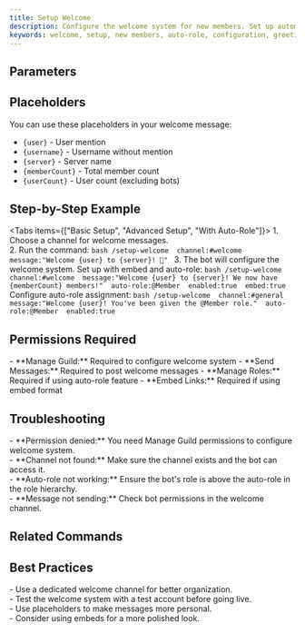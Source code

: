 ```yaml
---
title: Setup Welcome
description: Configure the welcome system for new members. Set up automatic welcome messages, auto-roles, and customize the welcome experience.
keywords: welcome, setup, new members, auto-role, configuration, greeting
---
```



## Parameters
<Cards>
  <Card title="channel (required)" description="Channel where welcome messages will be sent" />
  <Card title="message (optional)" description="Welcome message (use placeholders like {user}, {server})" />
  <Card title="auto-role (optional)" description="Role to automatically assign to new members" />
  <Card title="enabled (optional)" description="Enable or disable the welcome system" />
  <Card title="embed (optional)" description="Use embed format for welcome messages" />
</Cards>

## Placeholders
You can use these placeholders in your welcome message:
- `{user}` - User mention
- `{username}` - Username without mention
- `{server}` - Server name
- `{memberCount}` - Total member count
- `{userCount}` - User count (excluding bots)

## Step-by-Step Example
<Tabs items={["Basic Setup", "Advanced Setup", "With Auto-Role"]}>
  <Tab value="Basic Setup">
    1. Choose a channel for welcome messages.<br />
    2. Run the command:
    ```bash
    /setup-welcome 
    channel:#welcome 
    message:"Welcome {user} to {server}! 🎉"
    ```
    3. The bot will configure the welcome system.
  </Tab>
  <Tab value="Advanced Setup">
    Set up with embed and auto-role:
    ```bash
    /setup-welcome 
    channel:#welcome 
    message:"Welcome {user} to {server}! We now have {memberCount} members!" 
    auto-role:@Member 
    enabled:true 
    embed:true
    ```
  </Tab>
  <Tab value="With Auto-Role">
    Configure auto-role assignment:
    ```bash
    /setup-welcome 
    channel:#general 
    message:"Welcome {user}! You've been given the @Member role." 
    auto-role:@Member 
    enabled:true
    ```
  </Tab>
</Tabs>

## Permissions Required
<Callout type="warning">
- **Manage Guild:** Required to configure welcome system
- **Send Messages:** Required to post welcome messages
- **Manage Roles:** Required if using auto-role feature
- **Embed Links:** Required if using embed format
</Callout>

## Troubleshooting
<Callout type="warning">
- **Permission denied:** You need Manage Guild permissions to configure welcome system.<br />
- **Channel not found:** Make sure the channel exists and the bot can access it.<br />
- **Auto-role not working:** Ensure the bot's role is above the auto-role in the role hierarchy.<br />
- **Message not sending:** Check bot permissions in the welcome channel.
</Callout>

## Related Commands
<Cards>
  <Card title="/welcome-settings" description="View and manage welcome system settings" href="./welcome-settings" />
  <Card title="/role-reactions" description="Create role selection messages" href="./role-reactions" />
</Cards>

## Best Practices
<Callout type="success">
- Use a dedicated welcome channel for better organization.<br />
- Test the welcome system with a test account before going live.<br />
- Use placeholders to make messages more personal.<br />
- Consider using embeds for a more polished look.
</Callout>
